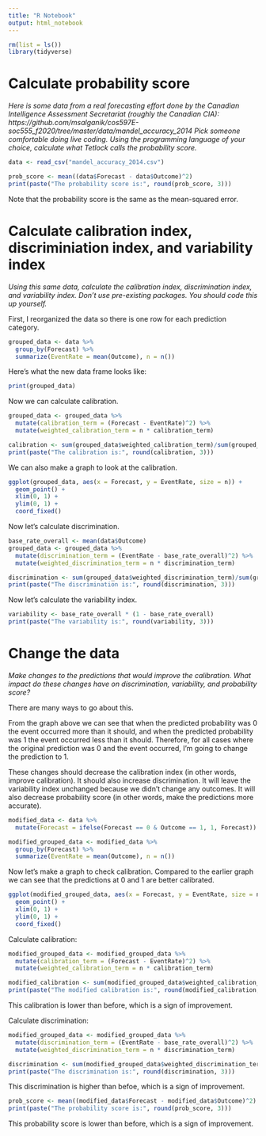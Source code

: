 ```yaml
---
title: "R Notebook"
output: html_notebook
---
```


```r
rm(list = ls())
library(tidyverse)
```


# Calculate probability score

_Here is some data from a real forecasting effort done by the Canadian Intelligence Assessment Secretariat (roughly the Canadian CIA): https://github.com/msalganik/cos597E-soc555_f2020/tree/master/data/mandel_accuracy_2014  Pick someone comfortable doing live coding. Using the programming language of your choice, calculate what Tetlock calls the probability score._

```r
data <- read_csv("mandel_accuracy_2014.csv")
```

```r
prob_score <- mean((data$Forecast - data$Outcome)^2)
print(paste("The probability score is:", round(prob_score, 3)))
```

Note that the probability score is the same as the mean-squared error.

# Calculate calibration index, discriminiation index, and variability index

_Using this same data, calculate the calibration index, discrimination index, and variability index.  Don’t use pre-existing packages. You should code this up yourself._

First, I reorganized the data so there is one row for each prediction category.
```r
grouped_data <- data %>% 
  group_by(Forecast) %>%
  summarize(EventRate = mean(Outcome), n = n())
```

Here's what the new data frame looks like:
```r
print(grouped_data)
```

Now we can calculate calibration.
```r
grouped_data <- grouped_data %>%
  mutate(calibration_term = (Forecast - EventRate)^2) %>%
  mutate(weighted_calibration_term = n * calibration_term)

calibration <- sum(grouped_data$weighted_calibration_term)/sum(grouped_data$n)
print(paste("The calibration is:", round(calibration, 3)))
```

We can also make a graph to look at the calibration.
```r
ggplot(grouped_data, aes(x = Forecast, y = EventRate, size = n)) +
  geom_point() +
  xlim(0, 1) +
  ylim(0, 1) +
  coord_fixed()
```

Now let's calculate discrimination.

```r
base_rate_overall <- mean(data$Outcome)
grouped_data <- grouped_data %>%
  mutate(discrimination_term = (EventRate - base_rate_overall)^2) %>%
  mutate(weighted_discrimination_term = n * discrimination_term)

discrimination <- sum(grouped_data$weighted_discrimination_term)/sum(grouped_data$n)
print(paste("The discrimination is:", round(discrimination, 3)))
```

Now let's calculate the variability index.
```r
variability <- base_rate_overall * (1 - base_rate_overall)
print(paste("The variability is:", round(variability, 3)))
```

# Change the data 

_Make changes to the predictions that would improve the calibration. What impact do these changes have on discrimination, variability, and probability score?_

There are many ways to go about this.

From the graph above we can see that when the predicted probability was 0 the event occurred more than it should, and when the predicted probability was 1 the event occurred less than it should. Therefore, for all cases where the original prediction was 0 and the event occurred, I'm going to change the prediction to 1.  

These changes should decrease the calibration index (in other words, improve calibration).  It should also increase discrimination.  It will leave the variability index unchanged because we didn't change any outcomes.  It will also decrease probability score (in other words, make the predictions more accurate).

```r
modified_data <- data %>%
  mutate(Forecast = ifelse(Forecast == 0 & Outcome == 1, 1, Forecast))
```

```r
modified_grouped_data <- modified_data %>% 
  group_by(Forecast) %>%
  summarize(EventRate = mean(Outcome), n = n())
```

Now let's make a graph to check calibration. Compared to the earlier graph we can see that the predictions at 0 and 1 are better calibrated.
```r
ggplot(modified_grouped_data, aes(x = Forecast, y = EventRate, size = n)) +
  geom_point() +
  xlim(0, 1) +
  ylim(0, 1) +
  coord_fixed()
```

Calculate calibration:
```r
modified_grouped_data <- modified_grouped_data %>%
  mutate(calibration_term = (Forecast - EventRate)^2) %>%
  mutate(weighted_calibration_term = n * calibration_term)

modified_calibration <- sum(modified_grouped_data$weighted_calibration_term)/sum(modified_grouped_data$n)
print(paste("The modified calibration is:", round(modified_calibration, 3)))
```

This calibration is lower than before, which is a sign of improvement.

Calculate discrimination:
```r
modified_grouped_data <- modified_grouped_data %>%
  mutate(discrimination_term = (EventRate - base_rate_overall)^2) %>%
  mutate(weighted_discrimination_term = n * discrimination_term)

discrimination <- sum(modified_grouped_data$weighted_discrimination_term)/sum(modified_grouped_data$n)
print(paste("The discrimination is:", round(discrimination, 3)))
```

This discrimination is higher than befoe, which is a sign of improvement.

```r
prob_score <- mean((modified_data$Forecast - modified_data$Outcome)^2)
print(paste("The probability score is:", round(prob_score, 3)))
```

This probability score is lower than before, which is a sign of improvement.

